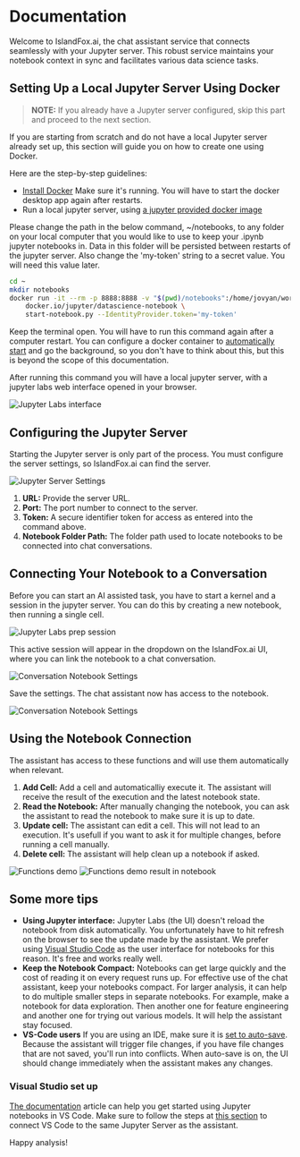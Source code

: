 # Documentation

Welcome to IslandFox.ai, the chat assistant service that connects seamlessly with your Jupyter server. This robust service maintains your notebook context in sync and facilitates various data science tasks.

## Setting Up a Local Jupyter Server Using Docker

> **NOTE:** If you already have a Jupyter server configured, skip this part and proceed to the next section.

If you are starting from scratch and do not have a local Jupyter server already set up, this section will guide you on how to create one using Docker.

Here are the step-by-step guidelines:

- [Install Docker](https://www.docker.com/products/docker-desktop/)
  Make sure it's running. You will have to start the docker desktop app again after restarts.
- Run a local jupyter server, using [a jupyter provided docker image](https://hub.docker.com/r/jupyter/datascience-notebook)

Please change the path in the below command, ~/notebooks, to any folder on your local computer that you would like to use to keep your .ipynb jupyter notebooks in. Data in this folder will be persisted between restarts of the jupyter server.
Also change the 'my-token' string to a secret value. You will need this value later.

```bash
cd ~
mkdir notebooks
docker run -it --rm -p 8888:8888 -v "$(pwd)/notebooks":/home/jovyan/work \
    docker.io/jupyter/datascience-notebook \
    start-notebook.py --IdentityProvider.token='my-token'
```

Keep the terminal open. You will have to run this command again after a computer restart. You can configure a docker container to [automatically start](https://docs.docker.com/config/containers/start-containers-automatically/) and go the background, so you don't have to think about this, but this is beyond the scope of this documentation.

After running this command you will have a local jupyter server, with a jupyter labs web interface opened in your browser.

![Jupyter Labs interface](/assets/img/docs/jupyter_labs.png)

## Configuring the Jupyter Server

Starting the Jupyter server is only part of the process. You must configure the server settings, so IslandFox.ai can find the server.

![Jupyter Server Settings](/assets/img/docs/jupyter_server_settings.png)

1. **URL:** Provide the server URL.
2. **Port:** The port number to connect to the server.
3. **Token:** A secure identifier token for access as entered into the command above.
4. **Notebook Folder Path:** The folder path used to locate notebooks to be connected into chat conversations.

## Connecting Your Notebook to a Conversation

Before you can start an AI assisted task, you have to start a kernel and a session in the jupyter server. You can do this by creating a new notebook, then running a single cell.

![Jupyter Labs prep session](/assets/img/docs/prep_session.png)

This active session will appear in the dropdown on the IslandFox.ai UI, where you can link the notebook to a chat conversation.

![Conversation Notebook Settings](/assets/img/docs/connect_dropdown.png)

Save the settings. The chat assistant now has access to the notebook.

![Conversation Notebook Settings](/assets/img/docs/connected_chat.png)

## Using the Notebook Connection

The assistant has access to these functions and will use them automatically when relevant.

1. **Add Cell:** Add a cell and automaticalliy execute it. The assistant will receive the result of the execution and the latest notebook state.
2. **Read the Notebook:** After manually changing the notebook, you can ask the assistant to read the notebook to make sure it is up to date.
3. **Update cell:** The assistant can edit a cell. This will not lead to an execution. It's usefull if you want to ask it for multiple changes, before running a cell manually.
4. **Delete cell:** The assistant will help clean up a notebook if asked.

![Functions demo](/assets/img/docs/functions_demo.png)
![Functions demo result in notebook](/assets/img/docs/functions_demo_result.png)

## Some more tips

- **Using Jupyter interface:** Jupyter Labs (the UI) doesn't reload the notebook from disk automatically. You unfortunately have to hit refresh on the browser to see the update made by the assistant. We prefer using [Visual Studio Code](https://code.visualstudio.com/) as the user interface for notebooks for this reason. It's free and works really well.
- **Keep the Notebook Compact:** Notebooks can get large quickly and the cost of reading it on every request runs up. For effective use of the chat assistant, keep your notebooks compact. For larger analysis, it can help to do multiple smaller steps in separate notebooks. For example, make a notebook for data exploration. Then another one for feature engineering and another one for trying out various models. It will help the assistant stay focused.
- **VS-Code users** If you are using an IDE, make sure it is [set to auto-save](https://code.visualstudio.com/docs/editor/codebasics#_save-auto-save). Because the assistant will trigger file changes, if you have file changes that are not saved, you'll run into conflicts. When auto-save is on, the UI should change immediately when the assistant makes any changes.

### Visual Studio set up

[The documentation](https://code.visualstudio.com/docs/datascience/jupyter-notebooks) article can help you get started using Jupyter notebooks in VS Code. Make sure to follow the steps at [this section](https://code.visualstudio.com/docs/datascience/jupyter-notebooks#_connect-to-a-remote-jupyter-server) to connect VS Code to the same Jupyter Server as the assistant.

Happy analysis!
